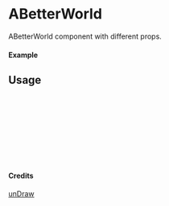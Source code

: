 
<Meta of={ABetterWorld} title="unDraw/ABetterWorld" />

# ABetterWorld

ABetterWorld component with different props.

#### Example

<Canvas of={ABetterWorld.Primary} />

## Usage

```ts
import { ABetterWorld } from "yadl-ui";

const Example = () => {
  return (
      <ABetterWorld />
  );
};

export default Example;
```

#### Credits
[unDraw](https://undraw.co/illustrations)
